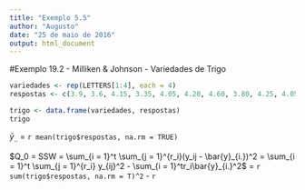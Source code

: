 ```yaml
---
title: "Exemplo 5.5"
author: "Augusto"
date: "25 de maio de 2016"
output: html_document
---
```


#Exemplo 19.2 - Milliken & Johnson - Variedades de Trigo

```r
variedades <- rep(LETTERS[1:4], each = 4)
respostas <- c(3.9, 3.6, 4.15, 3.35, 4.05, 4.20, 4.60, 3.80, 4.25, 4.05, 4.15, NA, NA, 3.85, 4.40, NA)

trigo <- data.frame(variedades, respostas)
trigo
```

$\bar{y}_{..}$ = `r mean(trigo$respostas, na.rm = TRUE)`

$Q_0 = SSW = \sum_{i = 1}^t \sum_{j = 1}^{r_i}(y_ij - \bar{y}_{i.})^2 = \sum_{i = 1}^t \sum_{j = 1}^{r_i} y_{ij}^2 - \sum_{i = 1}^tr_i\bar{y}_{i.}^2$ = `r sum(trigo$respostas, na.rm = T)^2` - `r `
